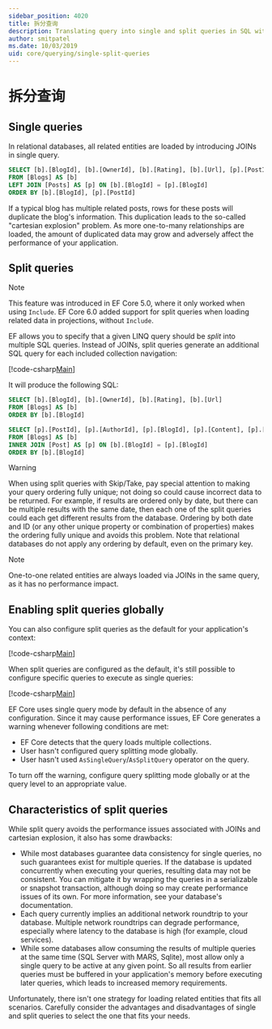 ```yaml
---
sidebar_position: 4020
title: 拆分查询
description: Translating query into single and split queries in SQL with Entity Framework Core
author: smitpatel
ms.date: 10/03/2019
uid: core/querying/single-split-queries
---
```


# 拆分查询


## Single queries

In relational databases, all related entities are loaded by introducing JOINs in single query.

```sql
SELECT [b].[BlogId], [b].[OwnerId], [b].[Rating], [b].[Url], [p].[PostId], [p].[AuthorId], [p].[BlogId], [p].[Content], [p].[Rating], [p].[Title]
FROM [Blogs] AS [b]
LEFT JOIN [Posts] AS [p] ON [b].[BlogId] = [p].[BlogId]
ORDER BY [b].[BlogId], [p].[PostId]
```

If a typical blog has multiple related posts, rows for these posts will duplicate the blog's information. This duplication leads to the so-called "cartesian explosion" problem. As more one-to-many relationships are loaded, the amount of duplicated data may grow and adversely affect the performance of your application.

## Split queries

> [!NOTE]
> This feature was introduced in EF Core 5.0, where it only worked when using `Include`. EF Core 6.0 added support for split queries when loading related data in projections, without `Include`.

EF allows you to specify that a given LINQ query should be *split* into multiple SQL queries. Instead of JOINs, split queries generate an additional SQL query for each included collection navigation:

[!code-csharp[Main](../../../samples/core/Querying/RelatedData/Program.cs?name=AsSplitQuery&highlight=5)]

It will produce the following SQL:

```sql
SELECT [b].[BlogId], [b].[OwnerId], [b].[Rating], [b].[Url]
FROM [Blogs] AS [b]
ORDER BY [b].[BlogId]

SELECT [p].[PostId], [p].[AuthorId], [p].[BlogId], [p].[Content], [p].[Rating], [p].[Title], [b].[BlogId]
FROM [Blogs] AS [b]
INNER JOIN [Post] AS [p] ON [b].[BlogId] = [p].[BlogId]
ORDER BY [b].[BlogId]
```

> [!WARNING]
> When using split queries with Skip/Take, pay special attention to making your query ordering fully unique; not doing so could cause incorrect data to be returned. For example, if results are ordered only by date, but there can be multiple results with the same date, then each one of the split queries could each get different results from the database. Ordering by both date and ID (or any other unique property or combination of properties) makes the ordering fully unique and avoids this problem. Note that relational databases do not apply any ordering by default, even on the primary key.

> [!NOTE]
> One-to-one related entities are always loaded via JOINs in the same query, as it has no performance impact.

## Enabling split queries globally

You can also configure split queries as the default for your application's context:

[!code-csharp[Main](../../../samples/core/Querying/RelatedData/SplitQueriesBloggingContext.cs?name=QuerySplittingBehaviorSplitQuery&highlight=6)]

When split queries are configured as the default, it's still possible to configure specific queries to execute as single queries:

[!code-csharp[Main](../../../samples/core/Querying/RelatedData/Program.cs?name=AsSingleQuery&highlight=5)]

EF Core uses single query mode by default in the absence of any configuration. Since it may cause performance issues, EF Core generates a warning whenever following conditions are met:

- EF Core detects that the query loads multiple collections.
- User hasn't configured query splitting mode globally.
- User hasn't used `AsSingleQuery`/`AsSplitQuery` operator on the query.

To turn off the warning, configure query splitting mode globally or at the query level to an appropriate value.

## Characteristics of split queries

While split query avoids the performance issues associated with JOINs and cartesian explosion, it also has some drawbacks:

- While most databases guarantee data consistency for single queries, no such guarantees exist for multiple queries. If the database is updated concurrently when executing your queries, resulting data may not be consistent. You can mitigate it by wrapping the queries in a serializable or snapshot transaction, although doing so may create performance issues of its own. For more information, see your database's documentation.
- Each query currently implies an additional network roundtrip to your database. Multiple network roundtrips can degrade performance, especially where latency to the database is high (for example, cloud services).
- While some databases allow consuming the results of multiple queries at the same time (SQL Server with MARS, Sqlite), most allow only a single query to be active at any given point. So all results from earlier queries must be buffered in your application's memory before executing later queries, which leads to increased memory requirements.

Unfortunately, there isn't one strategy for loading related entities that fits all scenarios. Carefully consider the advantages and disadvantages of single and split queries to select the one that fits your needs.
